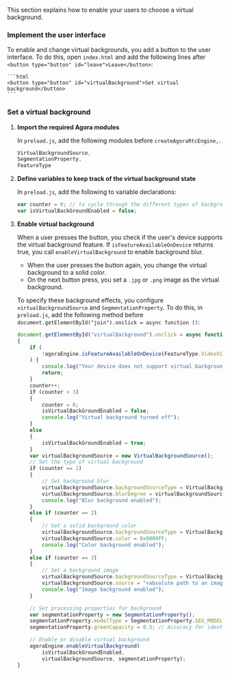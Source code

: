 <PlatformWrapper platform='electron'>

This section explains how to enable your users to choose a virtual background.

### Implement the user interface

To enable and change virtual backgrounds, you add a button to the user interface. To do this, open `index.html` and add the following lines after `<button type="button" id="leave">Leave</button>`:

    ```html
    <button type="button" id="virtualBackground">Set virtual background</button>
    ```
### Set a virtual background

1. **Import the required Agora modules**

    In `preload.js`, add the following modules before `createAgoraRtcEngine,`.

    ```javascript
    VirtualBackgroundSource,
    SegmentationProperty,
    FeatureType
    ```

1. **Define variables to keep track of the virtual background state**

    In `preload.js`, add the following to variable declarations:

    ```javascript
    var counter = 0; // to cycle through the different types of backgrounds
    var isVirtualBackGroundEnabled = false;
    ```

2. **Enable virtual background**

    When a user presses the button, you check if the user's device supports the virtual background feature. If `isFeatureAvailableOnDevice` returns true, you call `enableVirtualBackground` to enable background blur. 
    - When the user presses the button again, you change the virtual background to a solid color. 
    - On the next button press, you set a `.jpg` or `.png` image as the virtual background. 
    
    To specify these background effects, you configure `virtualBackgroundSource` and `SegmentationProperty`. To do this, in `preload.js`, add the following method before `document.getElementById("join").onclick = async function ()`:

    ```javascript
    document.getElementById("virtualBackground").onclick = async function ()
    {
        if (
            !agoraEngine.isFeatureAvailableOnDevice(FeatureType.VideoVirtualBackground)
        ) {
            console.log("Your device does not support virtual background");
            return;
        }
        counter++;
        if (counter > 3) 
        {
            counter = 0;
            isVirtualBackGroundEnabled = false;
            console.log("Virtual background turned off");
        } 
        else 
        {
            isVirtualBackGroundEnabled = true;
        }
        var virtualBackgroundSource = new VirtualBackgroundSource();
        // Set the type of virtual background
        if (counter == 1) 
        {
            // Set background blur
            virtualBackgroundSource.backgroundSourceType = VirtualBackgroundSource.BACKGROUND_BLUR;
            virtualBackgroundSource.blurDegree = virtualBackgroundSource.BLUR_DEGREE_HIGH;
            console.log("Blur background enabled");
        }
        else if (counter == 2) 
        { 
            // Set a solid background color
            virtualBackgroundSource.backgroundSourceType = VirtualBackgroundSource.BACKGROUND_COLOR;
            virtualBackgroundSource.color = 0x0000FF;
            console.log("Color background enabled");
        } 
        else if (counter == 3) 
        { 
            // Set a background image
            virtualBackgroundSource.backgroundSourceType = VirtualBackgroundSource.BACKGROUND_IMG;
            virtualBackgroundSource.source = "<absolute path to an image file>";
            console.log("Image background enabled");
        }

        // Set processing properties for background
        var segmentationProperty = new SegmentationProperty();
        segmentationProperty.modelType = SegmentationProperty.SEG_MODEL_AI;; // Use SEG_MODEL_GREEN if you have a green background
        segmentationProperty.greenCapacity = 0.5; // Accuracy for identifying green colors (range 0-1)
    
        // Enable or disable virtual background
        agoraEngine.enableVirtualBackground(
            isVirtualBackGroundEnabled, 
            virtualBackgroundSource, segmentationProperty);
    }
    ```
</PlatformWrapper>
